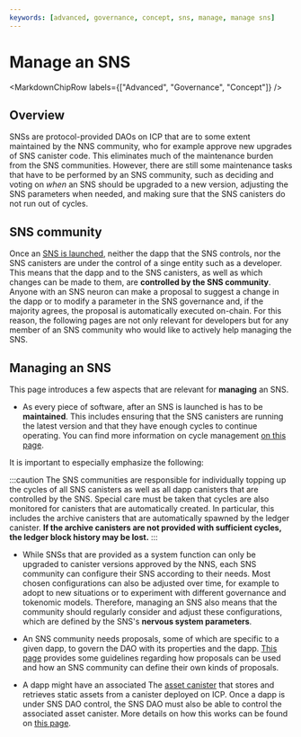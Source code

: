 ```yaml
---
keywords: [advanced, governance, concept, sns, manage, manage sns]
---
```



# Manage an SNS

<MarkdownChipRow labels={["Advanced", "Governance", "Concept"]} />

## Overview
SNSs are protocol-provided DAOs on ICP that are to some extent maintained by the
NNS community, who for example approve new upgrades of SNS canister code.
This eliminates much of the maintenance burden from the SNS communities.
However, there are still some maintenance tasks that have to be performed by an
SNS community, such as deciding and voting on _when_ an SNS should be upgraded
to a new version, adjusting the SNS parameters when needed, and making
sure that the SNS canisters do not run out of cycles.


## SNS community

Once an
[SNS is launched](../testing/testing-before-launch.mdx),
neither the dapp that the SNS controls, nor the SNS canisters
are under the control of a singe entity such as a developer.
This means that the dapp and to the SNS
canisters, as well as which changes can be made to them,
are **controlled by the SNS community**.
Anyone with an SNS neuron can make a proposal to suggest
a change in the dapp or to modify a parameter in the SNS
governance and, if the majority agrees, the proposal is
automatically executed on-chain.
For this reason, the following pages are not only relevant
for developers but for any member of an SNS community
who would like to actively help managing the SNS.

## Managing an SNS

This page introduces a
few aspects that are relevant for **managing** an SNS.

* As every piece of software, after an
SNS is launched is has to be **maintained**.
This includes ensuring that the SNS canisters are
running the latest version and that they have enough
cycles to continue operating.
You can find more information on<!--how SNS canisters can be  upgraded to new versions on this page (./upgradeSNS.md)
and about-->
cycle management [on this page](./cycles-usage.mdx).

It is important to especially emphasize the following:

:::caution
The SNS communities are responsible for individually topping up the cycles of
all SNS canisters as well as all dapp canisters that are controlled by the SNS.
Special care must be taken that cycles are also monitored for canisters that
are automatically created. In particular, this includes the archive canisters
that are automatically spawned by the ledger canister.
**If the archive canisters are not provided with sufficient cycles, the ledger block
history may be lost.**
:::

* While SNSs that are provided as a system function can only be upgraded to canister versions approved by the NNS, each SNS community can configure their SNS according
to their needs. Most chosen configurations can also be adjusted over time,
for example to adopt to new situations or to experiment with
different governance and tokenomic models.
Therefore, managing an SNS also means that the community
should regularly consider and adjust these configurations,
which are defined by the SNS's **nervous system parameters**.


<!--We describe on
this page(./nervous-system-parameters.md)
which parameters can be chosen and how they can be adjusted
by proposal.-->

* An SNS community needs proposals, some of which are specific to a given dapp, to govern the DAO with its properties and the dapp. [This page](./making-proposals.mdx) provides some guidelines
regarding how proposals can be used and how an SNS community can define
their own kinds of proposals.

* A dapp might have an associated The [asset canister](https://github.com/dfinity/sdk/tree/master/src/canisters/frontend/ic-frontend-canister) that stores and retrieves static assets from a canister deployed on ICP. Once a dapp is under SNS DAO control, the SNS DAO must also be able to control the associated asset canister. More details on how this works can be found on [this page](./sns-asset-canister.mdx).

